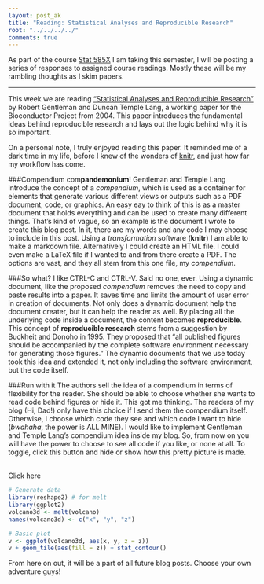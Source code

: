 ```yaml
---
layout: post_ak
title: "Reading: Statistical Analyses and Reproducible Research"
root: "../../../../"
comments: true
---
```

As part of the course [Stat 585X](http://dicook.github.io/stat585/) I am taking this semester, I will be posting a series of responses to assigned course readings. Mostly these will be my rambling thoughts as I skim papers.

****
This week we are reading ["Statistical Analyses and Reproducible Research"](http://biostats.bepress.com/bioconductor/paper2/) by Robert Gentleman and Duncan Temple Lang, a working paper for the Bioconductor Project from 2004. This paper introduces the fundamental ideas behind reproducible research and lays out the logic behind why it is so important. 

On a personal note, I truly enjoyed reading this paper. It reminded me of a dark time in my life, before I knew of the wonders of [knitr](http://yihui.name/knitr), and just how far my workflow has come.

###Compendium com**pandemonium**!
Gentleman and Temple Lang introduce the concept of a *compendium*, which is used as a container for elements that generate various different views or outputs such as a PDF document, code, or graphics. An easy eay to think of this is as a master document that holds everything and can be used to create many different things. That's kind of vague, so an example is the document I wrote to create this blog post. In it, there are my words and any code I may choose to include in this post. Using a *transformation* software (**knitr**) I am able to make a markdown file. Alternatively I could create an HTML file. I could even make a LaTeX file if I wanted to and from there create a PDF. The options are vast, and they all stem from this one file, my *compendium*. 

###So what? I like CTRL-C and CTRL-V.
Said no one, ever. Using a dynamic document, like the proposed *compendium* removes the need to copy and paste results into a paper. It saves time and limits the amount of user error in creation of documents. Not only does a dynamic document help the document creater, but it can help the reader as well. By placing all the underlying code inside a document, the content becomes **reproducible**. This concept of **reproducible research** stems from a suggestion by Buckheit and Donoho in 1995. They proposed that "all published figures should be accompanied by the complete software environment necessary for generating those figures." The dynamic documents that we use today took this idea and extended it, not only including the software environment, but the code itself.

###Run with it
The authors sell the idea of a compendium in terms of flexibility for the reader. She should be able to choose whether she wants to read code behind figures or hide it. This got me thinking. The readers of my blog (Hi, Dad!) only have this choice if I send them the compendium itself. Otherwise, I choose which code they see and which code I want to hide (*bwahaha*, the power is ALL MINE). I would like to implement Gentleman and Temple Lang's compendium idea inside my blog. So, from now on you will have the power to choose to see all code if you like, or none at all. To toggle, click this button and hide or show how this pretty picture is made. 
<div id="clickme2">
  <span>
    <span class="fa-stack fa-lg">
      <i class="fa fa-square fa-stack-1x"></i>
      <i class="fa fa-terminal fa-stack-1x fa-inverse"></i>
    </span>  
    Click here
  </span>
</div>
<script>
$( "#clickme2" ).click(function() {
  $( "code" ).toggle( "slow", function() {
    // Animation complete.
  });
  $( ".status" ).toggle( "slow", function() {
    // Animation complete.
  });
});
</script>
```r
# Generate data
library(reshape2) # for melt
library(ggplot2)
volcano3d <- melt(volcano)
names(volcano3d) <- c("x", "y", "z")

# Basic plot
v <- ggplot(volcano3d, aes(x, y, z = z))
v + geom_tile(aes(fill = z)) + stat_contour()
```
From here on out, it will be a part of all future blog posts. Choose your own adventure guys!





